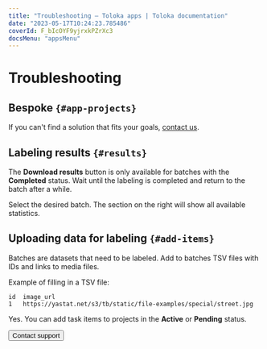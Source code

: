 ```yaml
---
title: "Troubleshooting — Toloka apps | Toloka documentation"
date: "2023-05-17T10:24:23.785486"
coverId: F_bIcOYF9yjrxkPZrXc3
docsMenu: "appsMenu"
---
```


# Troubleshooting

## Bespoke `{#app-projects}`

<Definition title="I didn't find a suitable bespoke solution">

If you can't find a solution that fits your goals, [contact us](/docs/guide/troubleshooting/support?form-source=apps-troubleshooting).

</Definition>

## Labeling results `{#results}`
<Definition title="Why can't I download the results?">

The **Download results** button is only available for batches with the **Completed** status. Wait until the labeling is completed and return to the batch after a while.

</Definition>

<Definition title="How do I find out how long it took to label my data?">

Select the desired batch. The section on the right will show all available statistics.

</Definition>

## Uploading data for labeling `{#add-items}`

<Definition title="What should I add to a batch?">

Batches are datasets that need to be labeled. Add to batches TSV files with IDs and links to media files.

Example of filling in a TSV file:

```
id  image_url
1   https://yastat.net/s3/tb/static/file-examples/special/street.jpg
```

</Definition>

<Definition title="My project is being moderated. Can I add task items to it?">

Yes. You can add task items to projects in the **Active** or **Pending** status.

</Definition>

<Button themeColor="light" view="default" size="l" type="link" url="/docs/guide/troubleshooting/support?form-source=apps-troubleshooting">Contact support</Button>